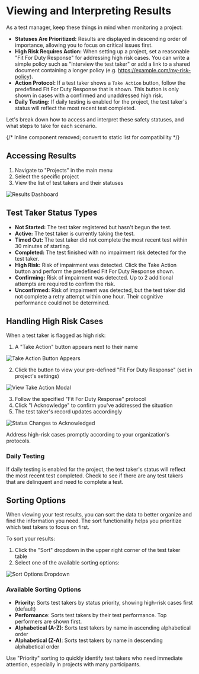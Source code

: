 # Viewing and Interpreting Results

As a test manager, keep these things in mind when monitoring a project:

- **Statuses Are Prioritized:** Results are displayed in descending order of importance, allowing you to focus on critical issues first.
- **High Risk Requires Action:** When setting up a project, set a reasonable "Fit For Duty Response" for addressing high risk cases. You can write a simple policy such as "Interview the test taker" or add a link to a shared document containing a longer policy (e.g. https://example.com/my-risk-policy).
- **Action Protocol:** If a test taker shows a `Take Action` button, follow the predefined Fit For Duty Response that is shown. This button is only shown in cases with a confirmed and unaddressed high risk.
- **Daily Testing:** If daily testing is enabled for the project, the test taker's status will reflect the most recent test completed.

Let's break down how to access and interpret these safety statuses, and what steps to take for each scenario.

{/* Inline component removed; convert to static list for compatibility */}

## Accessing Results

1. Navigate to "Projects" in the main menu
2. Select the specific project
3. View the list of test takers and their statuses

![Results Dashboard](./images/test-taker-table-collapsed-dashboard.png)

## Test Taker Status Types

<ul>
  <li>
    <strong>Not Started:</strong> The test taker registered but hasn't begun the
    test.
  </li>
  <li>
    <strong>Active:</strong> The test taker is currently taking the test.
  </li>
  <li>
    <strong>Timed Out:</strong> The test taker did not complete the most recent
    test within 30 minutes of starting.
  </li>
  <li>
    <strong>Completed:</strong> The test finished with no impairment risk
    detected for the test taker.
  </li>
  <li>
    <strong>High Risk:</strong> Risk of impairment was detected. Click the Take
    Action button and perform the predefined Fit For Duty Response shown.
  </li>
  <li>
    <strong>Confirming:</strong> Risk of impairment was detected. Up to 2
    additional attempts are required to confirm the risk.
  </li>
  <li>
    <strong>Unconfirmed:</strong> Risk of impairment was detected, but the test
    taker did not complete a retry attempt within one hour. Their cognitive
    performance could not be determined.
  </li>
</ul>

## Handling High Risk Cases

When a test taker is flagged as high risk:

1. A "Take Action" button appears next to their name

![Take Action Button Appears](./images/take-action-button.png)

2. Click the button to view your pre-defined "Fit For Duty Response" (set in project's settings)

![View Take Action Modal](./images/take-action-modal.png)

3. Follow the specified "Fit For Duty Response" protocol
4. Click "I Acknowledge" to confirm you've addressed the situation
5. The test taker's record updates accordingly

![Status Changes to Acknowledged](./images/acknowledged-status.png)

<Tip>
  Address high-risk cases promptly according to your organization's protocols.
</Tip>

### Daily Testing

If daily testing is enabled for the project, the test taker's status will reflect the most recent test completed. Check to see if there are any test takers that are delinquent and need to complete a test.

## Sorting Options

When viewing your test results, you can sort the data to better organize and find the information you need. The sort functionality helps you prioritize which test takers to focus on first.

To sort your results:

1. Click the "Sort" dropdown in the upper right corner of the test taker table
2. Select one of the available sorting options:

![Sort Options Dropdown](./images/sorting.png)

### Available Sorting Options

- **Priority**: Sorts test takers by status priority, showing high-risk cases first (default)
- **Performance**: Sorts test takers by their test performance. Top performers are shown first.
- **Alphabetical (A-Z)**: Sorts test takers by name in ascending alphabetical order
- **Alphabetical (Z-A)**: Sorts test takers by name in descending alphabetical order

<Tip>
  Use "Priority" sorting to quickly identify test takers who need immediate
  attention, especially in projects with many participants.
</Tip>

